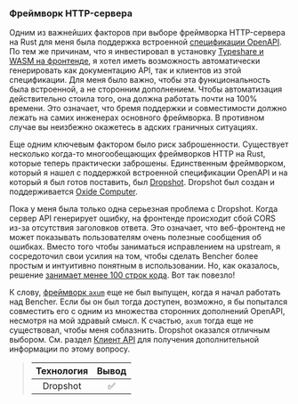 ### Фреймворк HTTP-сервера

Одним из важнейших факторов при выборе фреймворка HTTP-сервера на Rust для меня была поддержка встроенной [спецификации OpenAPI][openapi spec]. По тем же причинам, что я инвестировал в установку [Typeshare и WASM на фронтенде][frontend language], я хотел иметь возможность автоматически генерировать как документацию API, так и клиентов из этой спецификации. Для меня было важно, чтобы эта функциональность была встроенной, а не сторонним дополнением. Чтобы автоматизация действительно стоила того, она должна работать почти на 100% времени. Это означает, что бремя поддержки и совместимости должно лежать на самих инженерах основного фреймворка. В противном случае вы неизбежно окажетесь в адских граничных ситуациях.

Еще одним ключевым фактором было риск заброшенности. Существует несколько когда-то многообещающих фреймворков HTTP на Rust, которые теперь практически заброшены. Единственным фреймворком, который я нашел с поддержкой встроенной спецификации OpenAPI и на который я был готов поставить, был [Dropshot][dropshot github]. Dropshot был создан и поддерживается [Oxide Computer][oxide computer].

Пока у меня была только одна серьезная проблема с Dropshot. Когда сервер API генерирует ошибку, на фронтенде происходит сбой CORS из-за отсутствия заголовков ответа. Это означает, что веб-фронтенд не может показывать пользователям очень полезные сообщения об ошибках. Вместо того чтобы заниматься исправлением на upstream, я сосредоточил свои усилия на том, чтобы сделать Bencher более простым и интуитивно понятным в использовании. Но, как оказалось, решение [занимает менее 100 строк кода][dropshot github issue 1193]. Вот так повезло!

К слову, [фреймворк `axum`][axum github] еще не был выпущен, когда я начал работать над Bencher. Если бы он был тогда доступен, возможно, я бы попытался совместить его с одним из множества сторонних дополнений OpenAPI, несмотря на мой здравый смысл. К счастью, `axum` тогда еще не существовал, чтобы меня соблазнить. Dropshot оказался отличным выбором. См. раздел [Клиент API][api client] для получения дополнительной информации по этому вопросу.

> | Технология | Вывод |
> | :--------: | :---: |
> |  Dropshot  |   ✅   |

[openapi spec]: https://swagger.io/specification/
[frontend language]: #frontend-language
[dropshot github]: https://github.com/oxidecomputer/dropshot
[oxide computer]: https://oxide.computer/
[dropshot github issue 1193]: https://github.com/oxidecomputer/dropshot/pull/1193
[axum github]: https://github.com/tokio-rs/axum
[api client]: #api-client
